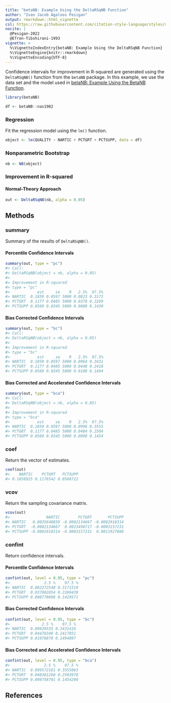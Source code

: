 ```yaml
---
title: "betaNB: Example Using the DeltaRSqNB Function"
author: "Ivan Jacob Agaloos Pesigan"
output: rmarkdown::html_vignette
csl: https://raw.githubusercontent.com/citation-style-language/styles/master/apa.csl
nocite: |
  @Pesigan-2022
  @Efron-Tibshirani-1993
vignette: >
  %\VignetteIndexEntry{betaNB: Example Using the DeltaRSqNB Function}
  %\VignetteEngine{knitr::rmarkdown}
  %\VignetteEncoding{UTF-8}
---
```




Confidence intervals for
improvement in R-squared
are generated using
the `DeltaRSqNB()` function from the `betaNB` package.
In this example,
we use the data set and the model used in
[betaNB: Example Using the BetaNB Function](example-beta-nb.html).


``` r
library(betaNB)
```




``` r
df <- betaNB::nas1982
```

### Regression

Fit the regression model using the `lm()` function.


``` r
object <- lm(QUALITY ~ NARTIC + PCTGRT + PCTSUPP, data = df)
```

### Nonparametric Bootstrap


``` r
nb <- NB(object)
```

### Improvement in R-squared

#### Normal-Theory Approach


``` r
out <- DeltaRSqNB(nb, alpha = 0.05)
```

## Methods

### summary

Summary of the results of `DeltaRSqNB()`.

#### Percentile Confidence Intervals


``` r
summary(out, type = "pc")
#> Call:
#> DeltaRSqNB(object = nb, alpha = 0.05)
#> 
#> Improvement in R-squared
#> type = "pc"
#>            est     se    R   2.5%  97.5%
#> NARTIC  0.1859 0.0597 5000 0.0823 0.3172
#> PCTGRT  0.1177 0.0485 5000 0.0378 0.2269
#> PCTSUPP 0.0569 0.0345 5000 0.0088 0.1430
```

#### Bias Corrected Confidence Intervals


``` r
summary(out, type = "bc")
#> Call:
#> DeltaRSqNB(object = nb, alpha = 0.05)
#> 
#> Improvement in R-squared
#> type = "bc"
#>            est     se    R   2.5%  97.5%
#> NARTIC  0.1859 0.0597 5000 0.0964 0.3431
#> PCTGRT  0.1177 0.0485 5000 0.0448 0.2418
#> PCTSUPP 0.0569 0.0345 5000 0.0108 0.1494
```

#### Bias Corrected and Accelerated Confidence Intervals


``` r
summary(out, type = "bca")
#> Call:
#> DeltaRSqNB(object = nb, alpha = 0.05)
#> 
#> Improvement in R-squared
#> type = "bca"
#>            est     se    R   2.5%  97.5%
#> NARTIC  0.1859 0.0597 5000 0.0996 0.3555
#> PCTGRT  0.1177 0.0485 5000 0.0484 0.2504
#> PCTSUPP 0.0569 0.0345 5000 0.0098 0.1454
```

### coef

Return the vector of estimates.


``` r
coef(out)
#>    NARTIC    PCTGRT   PCTSUPP 
#> 0.1858925 0.1176542 0.0568722
```

### vcov

Return the sampling covariance matrix.


``` r
vcov(out)
#>                NARTIC        PCTGRT       PCTSUPP
#> NARTIC   0.0035648859 -0.0002134667 -0.0002918314
#> PCTGRT  -0.0002134667  0.0023498717 -0.0003157231
#> PCTSUPP -0.0002918314 -0.0003157231  0.0011927888
```

### confint

Return confidence intervals.

#### Percentile Confidence Intervals


``` r
confint(out, level = 0.95, type = "pc")
#>               2.5 %    97.5 %
#> NARTIC  0.082272540 0.3171519
#> PCTGRT  0.037802854 0.2269439
#> PCTSUPP 0.008778098 0.1429571
```

#### Bias Corrected Confidence Intervals


``` r
confint(out, level = 0.95, type = "bc")
#>              2.5 %    97.5 %
#> NARTIC  0.09639535 0.3431416
#> PCTGRT  0.04478340 0.2417851
#> PCTSUPP 0.01078870 0.1494097
```

#### Bias Corrected and Accelerated Confidence Intervals


``` r
confint(out, level = 0.95, type = "bca")
#>               2.5 %    97.5 %
#> NARTIC  0.099572161 0.3555063
#> PCTGRT  0.048381260 0.2503978
#> PCTSUPP 0.009758701 0.1454290
```

## References
